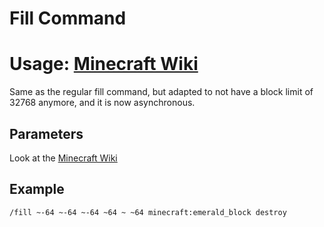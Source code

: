 # Fill  Command
# Usage: [Minecraft Wiki](https://minecraft.fandom.com/wiki/Commands/fill#Syntax)
Same as the regular fill command, but adapted to not have a block limit of 32768 anymore, and 
it is now asynchronous.

## Parameters
Look at the [Minecraft Wiki](https://minecraft.fandom.com/wiki/Commands/fill#Syntax)

## Example
`/fill ~-64 ~-64 ~-64 ~64 ~ ~64 minecraft:emerald_block destroy`
